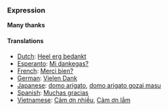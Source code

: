 ===Expression===
'''Many thanks'''

====Translations====
*[[Dutch]]: [[media:Heel_erg_bedankt.ogg|Heel erg bedankt]]
*[[Esperanto]]: [[Mi dankegas?]]
*[[French]]: [[Merci bien?]]
*[[German]]: [[Vielen Dank]]
*[[Japanese]]: [[domo arigato]], [[domo arigato gozai masu]]
*[[Spanish]]: [[Muchas gracias]]
*[[Vietnamese]]: [[Cảm ơn nhiều]], [[Cảm ơn lắm]]